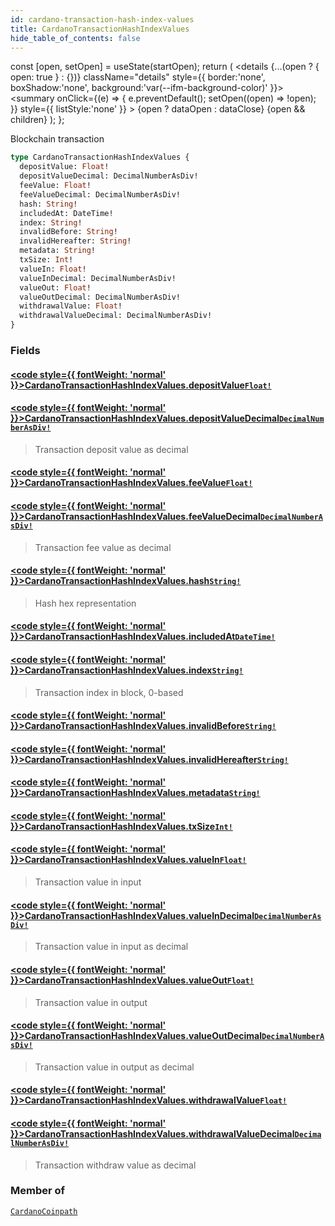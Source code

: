 ```yaml
---
id: cardano-transaction-hash-index-values
title: CardanoTransactionHashIndexValues
hide_table_of_contents: false
---
```







  const [open, setOpen] = useState(startOpen);
  return (
    <details {...(open ? { open: true } : {})} className="details" style={{ border:'none', boxShadow:'none', background:'var(--ifm-background-color)' }}>
      <summary
        onClick={(e) => {
          e.preventDefault();
          setOpen((open) => !open);
        }}
        style={{ listStyle:'none' }}
      >
      {open ? dataOpen : dataClose}
      </summary>
      {open && children}
    </details>
  );
};








Blockchain transaction


```graphql
type CardanoTransactionHashIndexValues {
  depositValue: Float!
  depositValueDecimal: DecimalNumberAsDiv!
  feeValue: Float!
  feeValueDecimal: DecimalNumberAsDiv!
  hash: String!
  includedAt: DateTime!
  index: String!
  invalidBefore: String!
  invalidHereafter: String!
  metadata: String!
  txSize: Int!
  valueIn: Float!
  valueInDecimal: DecimalNumberAsDiv!
  valueOut: Float!
  valueOutDecimal: DecimalNumberAsDiv!
  withdrawalValue: Float!
  withdrawalValueDecimal: DecimalNumberAsDiv!
}
```




### Fields

#### [<code style={{ fontWeight: 'normal' }}>CardanoTransactionHashIndexValues.<b>depositValue</b></code>](#)<Bullet />[`Float!`](/docs/graphql-reference/scalars/float) <Badge class="badge badge--secondary" text="non-null"/> <Badge class="badge badge--secondary" text="scalar"/> 
> 
> 
> 
> 

#### [<code style={{ fontWeight: 'normal' }}>CardanoTransactionHashIndexValues.<b>depositValueDecimal</b></code>](#)<Bullet />[`DecimalNumberAsDiv!`](/docs/graphql-reference/scalars/decimal-number-as-div) <Badge class="badge badge--secondary" text="non-null"/> <Badge class="badge badge--secondary" text="scalar"/> 
> 
> 
> Transaction deposit value as decimal
> 

#### [<code style={{ fontWeight: 'normal' }}>CardanoTransactionHashIndexValues.<b>feeValue</b></code>](#)<Bullet />[`Float!`](/docs/graphql-reference/scalars/float) <Badge class="badge badge--secondary" text="non-null"/> <Badge class="badge badge--secondary" text="scalar"/> 
> 
> 
> 
> 

#### [<code style={{ fontWeight: 'normal' }}>CardanoTransactionHashIndexValues.<b>feeValueDecimal</b></code>](#)<Bullet />[`DecimalNumberAsDiv!`](/docs/graphql-reference/scalars/decimal-number-as-div) <Badge class="badge badge--secondary" text="non-null"/> <Badge class="badge badge--secondary" text="scalar"/> 
> 
> 
> Transaction fee value as decimal
> 

#### [<code style={{ fontWeight: 'normal' }}>CardanoTransactionHashIndexValues.<b>hash</b></code>](#)<Bullet />[`String!`](/docs/graphql-reference/scalars/string) <Badge class="badge badge--secondary" text="non-null"/> <Badge class="badge badge--secondary" text="scalar"/> 
> 
> 
> Hash hex representation
> 

#### [<code style={{ fontWeight: 'normal' }}>CardanoTransactionHashIndexValues.<b>includedAt</b></code>](#)<Bullet />[`DateTime!`](/docs/graphql-reference/objects/date-time) <Badge class="badge badge--secondary" text="non-null"/> <Badge class="badge badge--secondary" text="object"/> 
> 
> 
> 
> 

#### [<code style={{ fontWeight: 'normal' }}>CardanoTransactionHashIndexValues.<b>index</b></code>](#)<Bullet />[`String!`](/docs/graphql-reference/scalars/string) <Badge class="badge badge--secondary" text="non-null"/> <Badge class="badge badge--secondary" text="scalar"/> 
> 
> 
> Transaction index in block, 0-based
> 

#### [<code style={{ fontWeight: 'normal' }}>CardanoTransactionHashIndexValues.<b>invalidBefore</b></code>](#)<Bullet />[`String!`](/docs/graphql-reference/scalars/string) <Badge class="badge badge--secondary" text="non-null"/> <Badge class="badge badge--secondary" text="scalar"/> 
> 
> 
> 
> 

#### [<code style={{ fontWeight: 'normal' }}>CardanoTransactionHashIndexValues.<b>invalidHereafter</b></code>](#)<Bullet />[`String!`](/docs/graphql-reference/scalars/string) <Badge class="badge badge--secondary" text="non-null"/> <Badge class="badge badge--secondary" text="scalar"/> 
> 
> 
> 
> 

#### [<code style={{ fontWeight: 'normal' }}>CardanoTransactionHashIndexValues.<b>metadata</b></code>](#)<Bullet />[`String!`](/docs/graphql-reference/scalars/string) <Badge class="badge badge--secondary" text="non-null"/> <Badge class="badge badge--secondary" text="scalar"/> 
> 
> 
> 
> 

#### [<code style={{ fontWeight: 'normal' }}>CardanoTransactionHashIndexValues.<b>txSize</b></code>](#)<Bullet />[`Int!`](/docs/graphql-reference/scalars/int) <Badge class="badge badge--secondary" text="non-null"/> <Badge class="badge badge--secondary" text="scalar"/> 
> 
> 
> 
> 

#### [<code style={{ fontWeight: 'normal' }}>CardanoTransactionHashIndexValues.<b>valueIn</b></code>](#)<Bullet />[`Float!`](/docs/graphql-reference/scalars/float) <Badge class="badge badge--secondary" text="non-null"/> <Badge class="badge badge--secondary" text="scalar"/> 
> 
> 
> Transaction value in input
> 

#### [<code style={{ fontWeight: 'normal' }}>CardanoTransactionHashIndexValues.<b>valueInDecimal</b></code>](#)<Bullet />[`DecimalNumberAsDiv!`](/docs/graphql-reference/scalars/decimal-number-as-div) <Badge class="badge badge--secondary" text="non-null"/> <Badge class="badge badge--secondary" text="scalar"/> 
> 
> 
> Transaction value in input as decimal
> 

#### [<code style={{ fontWeight: 'normal' }}>CardanoTransactionHashIndexValues.<b>valueOut</b></code>](#)<Bullet />[`Float!`](/docs/graphql-reference/scalars/float) <Badge class="badge badge--secondary" text="non-null"/> <Badge class="badge badge--secondary" text="scalar"/> 
> 
> 
> Transaction value in output
> 

#### [<code style={{ fontWeight: 'normal' }}>CardanoTransactionHashIndexValues.<b>valueOutDecimal</b></code>](#)<Bullet />[`DecimalNumberAsDiv!`](/docs/graphql-reference/scalars/decimal-number-as-div) <Badge class="badge badge--secondary" text="non-null"/> <Badge class="badge badge--secondary" text="scalar"/> 
> 
> 
> Transaction value in output as decimal
> 

#### [<code style={{ fontWeight: 'normal' }}>CardanoTransactionHashIndexValues.<b>withdrawalValue</b></code>](#)<Bullet />[`Float!`](/docs/graphql-reference/scalars/float) <Badge class="badge badge--secondary" text="non-null"/> <Badge class="badge badge--secondary" text="scalar"/> 
> 
> 
> 
> 

#### [<code style={{ fontWeight: 'normal' }}>CardanoTransactionHashIndexValues.<b>withdrawalValueDecimal</b></code>](#)<Bullet />[`DecimalNumberAsDiv!`](/docs/graphql-reference/scalars/decimal-number-as-div) <Badge class="badge badge--secondary" text="non-null"/> <Badge class="badge badge--secondary" text="scalar"/> 
> 
> 
> Transaction withdraw value as decimal
> 



### Member of

[`CardanoCoinpath`](/docs/graphql-reference/objects/cardano-coinpath)  <Badge class="secondary" text="object"/>

